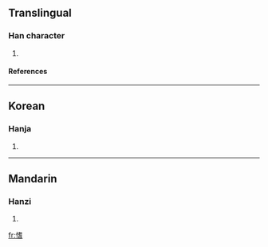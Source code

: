 ==Translingual==
===Han character===
{{Han char|rn=61|rad=心|as=10|sn=13|four=|canj=心十心日 (PJPA)}}
# {{defn|Han|sort=心10}}
====References====
{{Han ref|kx=0396.150|dkj=10989|dj=0735.010|hdz=42335.140|uh=612D|ud=24877}}

----
==Korean==
===Hanja===
{{ko-hanja|hangeul=기|eumhun=|rv=gi|mr=ki|y=ki}}
# {{defn|Korean}}

----
==Mandarin==
===Hanzi===
{{cmn-hanzi|pin=[[qí]] ([[qi2]]), [[xùn]] ([[xun4]])|wg=ch'i<sup>2</sup>, hsün<sup>4</sup>}}
# {{defn|Mandarin}}

[[fr:愭]]